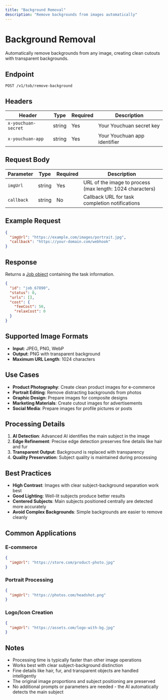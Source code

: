 ```yaml
---
title: "Background Removal"
description: "Remove backgrounds from images automatically"
---
```


# Background Removal

Automatically remove backgrounds from any image, creating clean cutouts with transparent backgrounds.

## Endpoint

```
POST /v1/tob/remove-background
```

## Headers

| Header | Type | Required | Description |
|--------|------|----------|-------------|
| `x-youchuan-secret` | string | Yes | Your Youchuan secret key |
| `x-youchuan-app` | string | Yes | Your Youchuan app identifier |

## Request Body

| Parameter | Type | Required | Description |
|-----------|------|----------|-------------|
| `imgUrl` | string | Yes | URL of the image to process (max length: 1024 characters) |
| `callback` | string | No | Callback URL for task completion notifications |

## Example Request

```json
{
  "imgUrl": "https://example.com/images/portrait.jpg",
  "callback": "https://your-domain.com/webhook"
}
```

## Response

Returns a [Job object](/api/schemas/job) containing the task information.

```json
{
  "id": "job_67890",
  "status": 0,
  "urls": [],
  "cost": {
    "feeCost": 50,
    "relaxCost": 0
  }
}
```

## Supported Image Formats

- **Input**: JPEG, PNG, WebP
- **Output**: PNG with transparent background
- **Maximum URL Length**: 1024 characters

## Use Cases

- **Product Photography**: Create clean product images for e-commerce
- **Portrait Editing**: Remove distracting backgrounds from photos
- **Graphic Design**: Prepare images for composite designs
- **Marketing Materials**: Create cutout images for advertisements
- **Social Media**: Prepare images for profile pictures or posts

## Processing Details

1. **AI Detection**: Advanced AI identifies the main subject in the image
2. **Edge Refinement**: Precise edge detection preserves fine details like hair and fur
3. **Transparent Output**: Background is replaced with transparency
4. **Quality Preservation**: Subject quality is maintained during processing

## Best Practices

- **High Contrast**: Images with clear subject-background separation work best
- **Good Lighting**: Well-lit subjects produce better results
- **Centered Subjects**: Main subjects positioned centrally are detected more accurately
- **Avoid Complex Backgrounds**: Simple backgrounds are easier to remove cleanly

## Common Applications

### E-commerce
```json
{
  "imgUrl": "https://store.com/product-photo.jpg"
}
```

### Portrait Processing
```json
{
  "imgUrl": "https://photos.com/headshot.png"
}
```

### Logo/Icon Creation
```json
{
  "imgUrl": "https://assets.com/logo-with-bg.jpg"
}
```

## Notes

- Processing time is typically faster than other image operations
- Works best with clear subject-background distinction
- Fine details like hair, fur, and transparent objects are handled intelligently
- The original image proportions and subject positioning are preserved
- No additional prompts or parameters are needed - the AI automatically detects the main subject